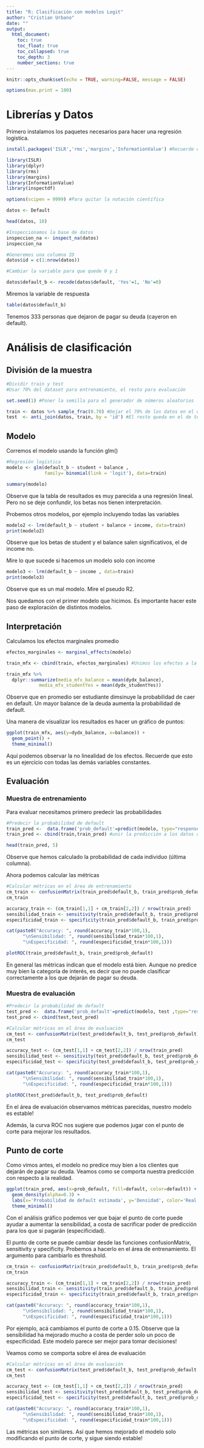 ```yaml
---
title: "R: Clasificación con modelos Logit"
author: "Cristian Urbano"
date: ""
output:
  html_document:
    toc: true
    toc_float: true
    toc_collapsed: true
    toc_depth: 3
    number_sections: true
---
```


```r
knitr::opts_chunk$set(echo = TRUE, warning=FALSE, message = FALSE)

options(max.print = 100)
```

# Librerías y Datos

Primero instalamos los paquetes necesarios para hacer una regresión logística.

```r
install.packages('ISLR','rms','margins','InformationValue') #Recuerde que esto solo se hace una vez
```

```r

library(ISLR)
library(dplyr)
library(rms)
library(margins)
library(InformationValue)
library(inspectdf)

options(scipen = 9999) #Para quitar la notación científica

datos <- Default

head(datos, 10)

#Inspeccionamos la base de datos
inspeccion_na <- inspect_na(datos)
inspeccion_na

#Generemos una columna ID
datos$id = c(1:nrow(datos))

#Cambiar la variable para que quede 0 y 1

datos$default_b <- recode(datos$default, 'Yes'=1, 'No'=0)

```

Miremos la variable de respuesta

```r

table(datos$default_b)

```

Tenemos 333 personas que dejaron de pagar su deuda (cayeron en default).

# Análisis de clasificación

## División de la muestra

```r
#Dividir train y test
#Usar 70% del dataset para entrenamiento, el resto para evaluación

set.seed(1) #Poner la semilla para el generador de números aleatorios

train <- datos %>% sample_frac(0.70) #Dejar el 70% de los datos en el dataframe de entrenamiento
test  <- anti_join(datos, train, by = 'id') #El resto queda en el de test
```

## Modelo

Corremos el modelo usando la función glm()

```r

#Regresión logística
modelo <- glm(default_b ~ student + balance , 
              family= binomial(link = 'logit'), data=train)

summary(modelo)

```

Observe que la tabla de resultados es muy parecida a una regresión lineal. Pero no se deje confundir, los betas nos tienen interpretación.

Probemos otros modelos, por ejemplo incluyendo todas las variables

```r

modelo2 <- lrm(default_b ~ student + balance + income, data=train)
print(modelo2)

```

Observe que los betas de student y el balance salen significativos, el de income no.

Mire lo que sucede si hacemos un modelo solo con income

```r
modelo3 <- lrm(default_b ~ income , data=train)
print(modelo3)
```

Observe que es un mal modelo. Mire el pseudo R2.

Nos quedamos con el primer modelo que hicimos. Es importante hacer este paso de exploración de distintos modelos.

## Interpretación

Calculamos los efectos marginales promedio

```r

efectos_marginales <- marginal_effects(modelo)

train_mfx <- cbind(train, efectos_marginales) #Unimos los efectos a la base de entrenamiento

train_mfx %>% 
  dplyr::summarize(media_mfx_balance = mean(dydx_balance),
            media_mfx_studentYes = mean(dydx_studentYes))

```

Observe que en promedio ser estudiante dimsinuye la probabilidad de caer en default. Un mayor balance de la deuda aumenta la probabilidad de default.

Una manera de visualizar los resultados es hacer un gráfico de puntos:

```r

ggplot(train_mfx, aes(y=dydx_balance, x=balance)) +
  geom_point() +
  theme_minimal()

```

Aquí podemos observar la no linealidad de los efectos. Recuerde que esto es un ejercicio con todas las demás variables constantes.


## Evaluación


### Muestra de entrenamiento

Para evaluar necesitamos primero predecir las probabilidades 

```r

#Predecir la probabilidad de default
train_pred <-  data.frame('prob_default'=predict(modelo, type="response"))
train_pred <- cbind(train,train_pred) #unir la predicción a los datos originales

head(train_pred, 5)

```

Observe que hemos calculado la probabilidad de cada individuo (última columna).

Ahora podemos calcular las métricas

```r

#Calcular métricas en el área de entrenamiento
cm_train <- confusionMatrix(train_pred$default_b, train_pred$prob_default)
cm_train 

accuracy_train <- (cm_train[1,1] + cm_train[2,2]) / nrow(train_pred)
sensibilidad_train <- sensitivity(train_pred$default_b, train_pred$prob_default)
especificidad_train <- specificity(train_pred$default_b, train_pred$prob_default)

cat(paste0("Accuracy: ", round(accuracy_train*100,1),
      "\nSensibilidad: ", round(sensibilidad_train*100,1),
      "\nEspecificidad: ", round(especificidad_train*100,1)))

plotROC(train_pred$default_b, train_pred$prob_default)

```

En general las métricas indican que el modelo está bien. Aunque no predice muy bien la categoría de interés, es decir que no puede clasificar correctamente a los que dejarán de pagar su deuda.

### Muestra de evaluación

```r

#Predecir la probabilidad de default
test_pred <-  data.frame('prob_default'=predict(modelo, test ,type="response"))
test_pred <- cbind(test,test_pred)

#Calcular métricas en el área de evaluación
cm_test <- confusionMatrix(test_pred$default_b, test_pred$prob_default)
cm_test

accuracy_test <- (cm_test[1,1] + cm_test[2,2]) / nrow(train_pred)
sensibilidad_test <- sensitivity(test_pred$default_b, test_pred$prob_default)
especificidad_test <- specificity(test_pred$default_b, test_pred$prob_default)

cat(paste0("Accuracy: ", round(accuracy_train*100,1),
      "\nSensibilidad: ", round(sensibilidad_train*100,1),
      "\nEspecificidad: ", round(especificidad_train*100,1)))

plotROC(test_pred$default_b, test_pred$prob_default)

```

En el área de evaluación observamos métricas parecidas, nuestro modelo es estable!

Además, la curva ROC nos sugiere que podemos jugar con el punto de corte para mejorar los resultados.

## Punto de corte

Como vimos antes, el modelo no predice muy bien a los clientes que dejarán de pagar su deuda. Veamos como se comporta nuestra predicción con respecto a la realidad.

```r
ggplot(train_pred, aes(x=prob_default, fill=default, color=default)) +
  geom_density(alpha=0.3) +
  labs(x='Probabilidad de default estimada', y='Densidad', color='Real', fill='Real') +
  theme_minimal()
```

Con el análisis gráfico podemos ver que bajar el punto de corte puede ayudar a aumentar la sensibilidad, a costa de sacrificar poder de predicción  para los que si pagarán (especificidad).

El punto de corte se puede cambiar desde las funciones confusionMatrix, sensitivity y specificity. Probemos a hacerlo en el área de entrenamiento. El argumento para cambiarlo es threshold.

```r

cm_train <- confusionMatrix(train_pred$default_b, train_pred$prob_default, threshold = 0.15)
cm_train 

accuracy_train <- (cm_train[1,1] + cm_train[2,2]) / nrow(train_pred)
sensibilidad_train <- sensitivity(train_pred$default_b, train_pred$prob_default, threshold = 0.15)
especificidad_train <- specificity(train_pred$default_b, train_pred$prob_default, threshold = 0.15)

cat(paste0("Accuracy: ", round(accuracy_train*100,1),
      "\nSensibilidad: ", round(sensibilidad_train*100,1),
      "\nEspecificidad: ", round(especificidad_train*100,1)))

```

Por ejemplo, acá cambiamos el punto de corte a 0.15. Observe que la sensibilidad ha mejorado mucho a costa de perder solo un poco de especificidad. Este modelo parece ser mejor para tomar decisiones!

Veamos como se comporta sobre el área de evaluación

```r

#Calcular métricas en el área de evaluación
cm_test <- confusionMatrix(test_pred$default_b, test_pred$prob_default, threshold = 0.15)
cm_test

accuracy_test <- (cm_test[1,1] + cm_test[2,2]) / nrow(train_pred)
sensibilidad_test <- sensitivity(test_pred$default_b, test_pred$prob_default, threshold = 0.15)
especificidad_test <- specificity(test_pred$default_b, test_pred$prob_default, threshold = 0.15)

cat(paste0("Accuracy: ", round(accuracy_train*100,1),
      "\nSensibilidad: ", round(sensibilidad_train*100,1),
      "\nEspecificidad: ", round(especificidad_train*100,1)))

```

Las métricas son similares. Así que hemos mejorado el modelo solo modificando el punto de corte, y sigue siendo estable!

